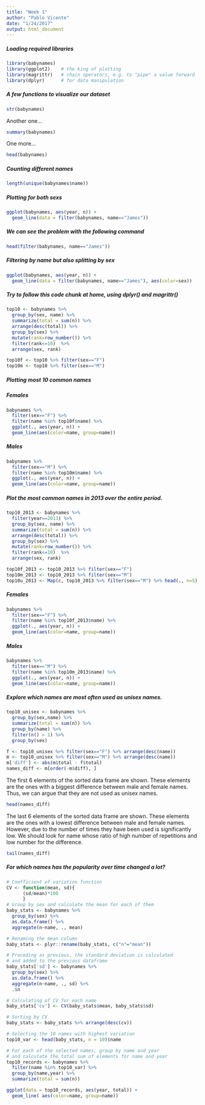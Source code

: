 ```yaml
---
title: "Week 1"
author: "Pablo Vicente"
date: "1/24/2017"
output: html_document
---
```


##### Loading required libraries

```r
library(babynames)
library(ggplot2)    # the king of plotting 
library(magrittr)   # chain operators, e.g. to "pipe" a value forward
library(dplyr)      # for data manipulation 
```

##### A few functions to visualize our dataset
```r
str(babynames)
```
Another one...
```r
summary(babynames)
```
One more...
```r
head(babynames)
```

##### Counting different names
```r
length(unique(babynames$name))
```

##### Plotting for both sexs
```r
ggplot(babynames, aes(year, n)) +
  geom_line(data = filter(babynames, name=="James"))
```

##### We can see the problem with the following command
```r
head(filter(babynames, name=="James"))
```

##### Filtering by name but also splitting by sex
```r
ggplot(babynames, aes(year, n)) +
  geom_line(data = filter(babynames, name=="James"), aes(color=sex))
```

##### Try to follow this code chunk at home, using dplyr() and magrittr()
```r
top10 <- babynames %>%
  group_by(sex, name) %>%
  summarize(total = sum(n)) %>%
  arrange(desc(total)) %>%
  group_by(sex) %>%
  mutate(rank=row_number()) %>%
  filter(rank<=10)  %>%
  arrange(sex, rank)

top10f <- top10 %>% filter(sex=="F")
top10m <- top10 %>% filter(sex=="M")  
```

##### Plotting most 10 common names

##### Females
```r
babynames %>%
  filter(sex=="F") %>%
  filter(name %in% top10f$name) %>%
  ggplot(., aes(year, n)) +
  geom_line(aes(color=name, group=name))
```

##### Males
```r
babynames %>%
  filter(sex=="M") %>%
  filter(name %in% top10m$name) %>%
  ggplot(., aes(year, n)) +
  geom_line(aes(color=name, group=name))
```

##### Plot the most common names in 2013 over the entire period.

```r
top10_2013 <- babynames %>%
  filter(year==2013) %>%
  group_by(sex, name) %>%  
  summarize(total = sum(n)) %>%
  arrange(desc(total)) %>%
  group_by(sex) %>%
  mutate(rank=row_number()) %>%
  filter(rank<=10)  %>%
  arrange(sex, rank)

top10f_2013 <- top10_2013 %>% filter(sex=="F")
top10m_2013 <- top10_2013 %>% filter(sex=="M") 
top10u_2013 <- Map(c, top10_2013 %>% filter(sex=="M") %>% head(., n=5), top10_2013 %>% filter(sex=="F") %>% head(., n=5))
```

##### Females
```r
babynames %>%
  filter(sex=="F") %>%
  filter(name %in% top10f_2013$name) %>%
  ggplot(., aes(year, n)) +
  geom_line(aes(color=name, group=name))
```

##### Males
```r
babynames %>%
  filter(sex=="M") %>%
  filter(name %in% top10m_2013$name) %>%
  ggplot(., aes(year, n)) +
  geom_line(aes(color=name, group=name))
```

##### Explore which names are most often used as unisex names. 
```r
top10_unisex <- babynames %>%
  group_by(sex,name) %>%
  summarize(total = sum(n)) %>%
  group_by(name) %>%
  filter(n() > 1) %>%
  group_by(sex)

f <- top10_unisex %>% filter(sex=="F") %>% arrange(desc(name))
m <- top10_unisex %>% filter(sex=="M") %>% arrange(desc(name))
m['diff'] <- abs(m$total - f$total)
names_diff <- m[order(-m$diff), ]
```
The first 6 elements of the sorted data frame are shown. These elements are the ones with a biggest difference between male and female names. Thus, we can argue that they are not used as unisex names. 
```r
head(names_diff)
```

The last 6 elements of the sorted data frame are shown. These elements are the ones with a lowest difference between male and female names. However, due to the number of times they have been used is significantly low. We should look for name whose ratio of high number of repetitions and low number for the difference. 

```r
tail(names_diff)
```

##### For which names has the popularity over time changed a lot?  
```r
# Coefficient of variation function
CV <- function(mean, sd){
      (sd/mean)*100
      }
# Group by sex and calculate the mean for each of them
baby_stats <- babynames %>% 
  group_by(sex) %>% 
  as.data.frame() %>% 
  aggregate(n~name, ., mean)

# Renaming the mean column
baby_stats <- plyr::rename(baby_stats, c("n"="mean"))

# Proceding as previous, the standard deviation is calculated 
# and added to the previous dataframe
baby_stats['sd'] <- babynames %>% 
  group_by(sex) %>% 
  as.data.frame() %>% 
  aggregate(n~name, ., sd) %>%
  .$n

# Calculating of CV for each name
baby_stats['cv'] <- CV(baby_stats$mean, baby_stats$sd)

# Sorting by CV
baby_stats <- baby_stats %>% arrange(desc(cv))

# Selecting the 10 names with highest variation
top10_var <- head(baby_stats, n = 10)$name

# For each of the selected names, group by name and year
# and calculate the total sum of elements for name and year
top10_records <- babynames %>%
  filter(name %in% top10_var) %>% 
  group_by(name,year) %>%
  summarize(total = sum(n))

ggplot(data = top10_records, aes(year, total)) +
  geom_line( aes(color=name, group=name))

```